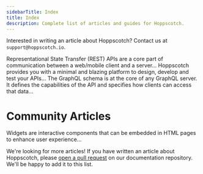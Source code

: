 ```yaml
---
sidebarTitle: Index
title: Index
description: Complete list of articles and guides for Hoppscotch.
---
```


<Tip>Interested in writing an article about Hoppscotch? Contact us at `support@hoppscotch.io`.</Tip>

<CardGroup cols={1}>
  <Card title="RESTful API testing with Hoppscotch" iconType="light" icon="circle-arrow-right" href="/guides/articles/restful-api-testing-with-hoppscotch">
    Representational State Transfer (REST) APIs are a core part of communication between a web/mobile client and a server...
  </Card>
  <Card title="Improving your API workflow" iconType="light" icon="circle-arrow-right" href="/guides/articles/improving-your-api-workflow">
    Hoppscotch provides you with a minimal and blazing platform to design, develop and test your APIs...
  </Card>
  <Card title="Understanding GraphQL" iconType="light" icon="circle-arrow-right" href="/guides/articles/understanding-graphql">
    The GraphQL schema is at the core of any GraphQL server. It defines the capabilities of the API and specifies how clients can access that data...
  </Card>
</CardGroup>

# Community Articles

<CardGroup cols={1}>
  <Card title='Uplifting Web Experience with Hoppscotch Widgets' iconType='light' icon='circle-arrow-right' href='/guides/articles/uplifting-web-experience-with-hoppscotch-widgets'>
    Widgets are interactive components that can be embedded in HTML pages to enhance user experience...
  </Card>
</CardGroup>

<Tip>We're looking for more articles! If you have written an article about Hoppscotch, please [open a pull request](https://github.com/hoppscotch/docs) on our documentation repository. We'll be happy to add it to this list.</Tip>
